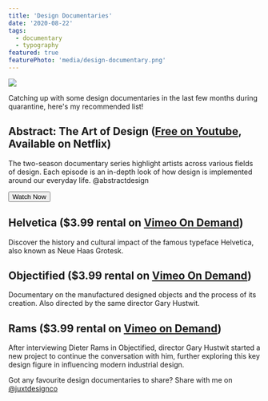```yaml
---
title: 'Design Documentaries'
date: '2020-08-22'
tags:
  - documentary
  - typography
featured: true
featurePhoto: 'media/design-documentary.png'
---
```


![](media/design-documentary.png)


Catching up with some design documentaries in the last few months during quarantine, here's my recommended list!

## Abstract: The Art of Design ([Free on Youtube](https://www.youtube.com/watch?v=q_k8fVNzbGU&list=PLuctemCzX-m4svPpBctWUp0oG__Lhglq9), Available on Netflix)

The two-season documentary series highlight artists across various fields of design. Each episode is an in-depth look of how design is implemented around our everyday life.
@abstractdesign

<Button to="https://www.youtube.com/watch?v=q_k8fVNzbGU&list=PLuctemCzX-m4svPpBctWUp0oG__Lhglq9">
  Watch Now
</Button>

## Helvetica ($3.99 rental on [Vimeo On Demand](https://vimeo.com/ondemand/helvetica3/232871579))

Discover the history and cultural impact of the famous typeface Helvetica, also known as Neue Haas Grotesk.

## Objectified ($3.99 rental on [Vimeo On Demand](https://vimeo.com/ondemand/objectified/232897036))

Documentary on the manufactured designed objects and the process of its creation. Also directed by the same director Gary Hustwit.

## Rams ($3.99 rental on [Vimeo on Demand](https://vimeo.com/ondemand/ramsfilm/291784379))

After interviewing Dieter Rams in Objectified, director Gary Hustwit started a new project to continue the conversation with him, further exploring this key design figure in influencing modern industrial design.

Got any favourite design documentaries to share? Share with me on [@juxtdesignco](https://twitter.com/juxtdesignco)

